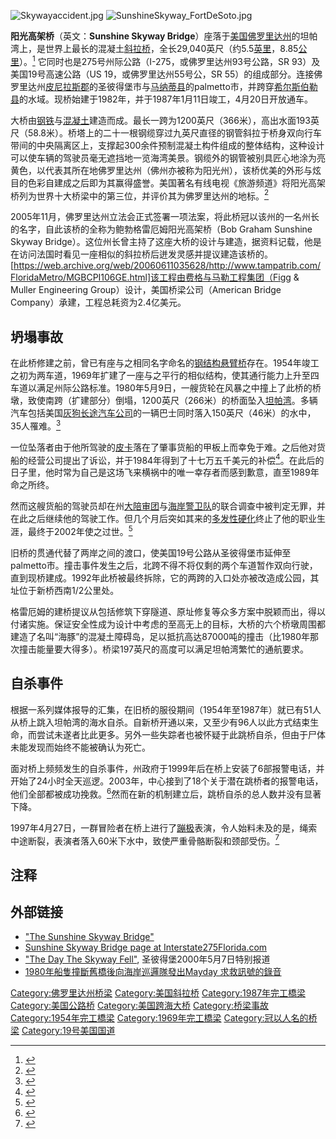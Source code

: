 {{Infobox_Bridge
|bridge_name=阳光高架桥<br />Sunshine Skyway Bridge
|image=Sunsky.jpg
|official_name=
|carries=混合四车道
|crosses=[[坦帕湾|坦帕湾]]
|toll=
|locale={{USA}}[[佛罗里达州|佛罗里达州]]
|maint=佛罗里达州交通部
|id=150189
|design=预应力混凝土斜拉桥
|mainspan=365.8米（1200英尺）
|length=8851.392米（5.5英里）
|width=28.7米（94英尺）
|clearance=58.8米（193英尺）
|below=53.3米 (175 feet)
|open=1987年4月20日]
|lat=27.625
|long=-82.65833}}
[[File:Skywayaccident.jpg|thumb]] 
[[File:SunshineSkyway_FortDeSoto.jpg|thumb]]

'''阳光高架桥'''（英文：'''Sunshine Skyway Bridge'''）座落于[[美国|美国]][[佛罗里达州|佛罗里达州]]的坦帕湾上，是世界上最长的混凝土[[斜拉桥|斜拉桥]]，全长29,040英尺（约5.5[[英里|英里]]，8.85[[公里|公里]]）。<ref>{{cite web
|url=http://www.pbs.org/wgbh/buildingbig/wonder/structure/sunshine_skyway.html
|title=Sunshine Skyway Bridge
|publisher=
|accessdate=2007-01-26
|archive-date=2018-10-05
|archive-url=https://web.archive.org/web/20181005022801/http://www.pbs.org/wgbh/buildingbig/wonder/structure/sunshine_skyway.html
|dead-url=no
}}</ref> 它同时也是275号州际公路（I-275，或佛罗里达州93号公路，SR 93）及美国19号高速公路（US 19，或佛罗里达州55号公，SR 55）的组成部分。连接佛罗里达州[[皮尼拉斯县_(佛罗里达州)|皮尼拉斯郡]]的圣彼得堡市与[[马纳提县_(佛罗里达州)|马纳蒂县]]的palmetto市，并跨穿[[希尔斯伯勒县_(佛罗里达州)|希尔斯伯勒县]]的水域。现桥始建于1982年，并于1987年1月11日竣工，4月20日开放通车。

大桥由[[钢铁|钢铁]]与[[混凝土|混凝土]]建造而成。最长一跨为1200英尺（366米），高出水面193英尺（58.8米）。桥塔上的二十一根钢缆穿过九英尺直径的钢管斜拉于桥身双向行车带间的中央隔离区上，支撑起300余件预制混凝土构件组成的整体结构，这种设计可以使车辆的驾驶员毫无遮挡地一览海湾美景。钢缆外的钢管被别具匠心地涂为亮黄色，以代表其所在地佛罗里达州（佛州亦被称为阳光州），该桥优美的外形与炫目的色彩自建成之后即为其赢得盛誉。美国著名有线电视《旅游频道》将阳光高架桥列为世界十大桥梁中的第三位，并评价其为佛罗里达州的地标。<ref>{{cite web
|url=http://www.dot.state.fl.us/Structures/DesignConf2006/Presentations/session20/Final-20Garcia.pdf
|title=Top 10 Bridges in the World
|publisher=The Travel channel
|accessdate=2007-03-18
|archive-date=2016-03-03
|archive-url=https://web.archive.org/web/20160303185024/http://www.dot.state.fl.us/Structures/DesignConf2006/Presentations/session20/Final-20Garcia.pdf
|dead-url=no
}}</ref>

2005年11月，佛罗里达州立法会正式签署一项法案，将此桥冠以该州的一名州长的名字，自此该桥的全称为鲍勃格雷厄姆阳光高架桥（Bob Graham Sunshine Skyway Bridge）。这位州长曾主持了这座大桥的设计与建造，据资料记载，他是在访问法国时看见一座相似的斜拉桥后迸发灵感并提议建造该桥的。[https://web.archive.org/web/20060611035628/http://www.tampatrib.com/FloridaMetro/MGBCPI106GE.html]该工程由费格与马勒工程集团（Figg & Muller Engineering Group）设计，美国桥梁公司（American Bridge Company）承建，工程总耗资为2.4亿美元。

== 坍塌事故 ==

在此桥修建之前，曾已有座与之相同名字命名的[[钢结构|钢结构]][[悬臂桥|悬臂桥]]存在。1954年竣工之初为两车道，1969年扩建了一座与之平行的相似结构，使其通行能力上升至四车道以满足州际公路标准。1980年5月9日，一艘货轮在风暴之中撞上了此桥的桥墩，致使南跨（扩建部分）倒塌，1200英尺（266米）的桥面坠入[[坦帕湾|坦帕湾]]。多辆汽车包括美国[[灰狗巴士|灰狗长途汽车公司]]的一辆巴士同时落入150英尺（46米）的水中，35人罹难。<ref>{{cite web
 |url         = http://www2.sptimes.com/weather/SW.2.html
 |title       = A blinding squall, then death
 |publisher   = St. Petersburg Times
 |accessdate  = 2007-02-01
 |deadurl     = yes
 |archiveurl  = https://web.archive.org/web/20070224072620/http://www2.sptimes.com/weather/SW.2.html
 |archivedate = 2007年2月24日
 |df          = 
}}</ref> 

一位坠落者由于他所驾驶的[[皮卡|皮卡]]落在了肇事货船的甲板上而幸免于难。之后他对货船的经营公司提出了诉讼，并于1984年得到了十七万五千美元的补偿<ref>{{cite web
|url=http://query.nytimes.com/gst/fullpage.html?res=9902E0DE1138F935A35756C0A962948260
|title=Suit in Bridge Fall Settlement
|publisher=New York Times Archives
|accessdate=2007-02-01
|archive-date=2007-03-11
|archive-url=https://web.archive.org/web/20070311013112/http://query.nytimes.com/gst/fullpage.html?res=9902E0DE1138F935A35756C0A962948260
|dead-url=no
}}</ref>。在此后的日子里，他时常为自己是这场飞来横祸中的唯一幸存者而感到歉意，直至1989年命之所终。

然而这艘货船的驾驶员却在州[[大陪审团|大陪审团]]与[[海岸警卫队|海岸警卫队]]的联合调查中被判定无罪，并在此之后继续他的驾驶工作。但几个月后突如其来的[[多发性硬化|多发性硬化]]终止了他的职业生涯，最终于2002年使之过世。<ref>{{cite web
|url=http://www.sptimes.com/2002/09/03/TampaBay/Pilot_in_Skyway_disas.shtml
|title=Pilot in Skyway disaster is dead
|publisher=St. Petersburg Times
|accessdate=2007-02-01
|archive-date=2007-03-12
|archive-url=https://web.archive.org/web/20070312074131/http://www.sptimes.com/2002/09/03/TampaBay/Pilot_in_Skyway_disas.shtml
|dead-url=no
}}</ref> 

旧桥的贯通代替了两岸之间的渡口，使美国19号公路从圣彼得堡市延伸至palmetto市。撞击事件发生之后，北跨不得不将仅剩的两个车道暂作双向行驶，直到现桥建成。1992年此桥被最终拆除，它的两跨的入口处亦被改造成公园，其址位于新桥西南1/2公里处。

格雷厄姆的建桥提议从包括修筑下穿隧道、原址修复等众多方案中脱颖而出，得以付诸实施。保证安全性成为设计中考虑的至高无上的目标，大桥的六个桥墩周围都建造了名叫“海豚”的混凝土障碍岛，足以抵抗高达87000吨的撞击（比1980年那次撞击能量要大得多）。桥梁197英尺的高度可以满足坦帕湾繁忙的通航要求。

== 自杀事件 ==
根据一系列媒体报导的汇集，在旧桥的服役期间（1954年至1987年）就已有51人从桥上跳入坦帕湾的海水自杀。自新桥开通以来，又至少有96人以此方式结束生命，而尝试未遂者比此更多。另外一些失踪者也被怀疑于此跳桥自杀，但由于尸体未能发现而始终不能被确认为死亡。

面对桥上频频发生的自杀事件，州政府于1999年后在桥上安装了6部报警电话，并开始了24小时全天巡逻。2003年，中心接到了18个关于潜在跳桥者的报警电话，他们全部都被成功挽救。<ref>{{cite web
 |url=http://www.sptimes.com/2003/10/06/Tampabay/Skyway_safeguards_don.shtml 
 |title=Skyway safeguards don't deter jumpers 
 |publisher=St. Petersburg Times 
 |accessdate=2007-02-01 
 |deadurl=yes 
 |archiveurl=https://web.archive.org/web/20070311195359/http://www.sptimes.com/2003/10/06/Tampabay/Skyway_safeguards_don.shtml 
 |archivedate=2007-03-11 
}}</ref>然而在新的机制建立后，跳桥自杀的总人数并没有显著下降。

1997年4月27日，一群冒险者在桥上进行了[[蹦极|蹦极]]表演，令人始料未及的是，绳索中途断裂，表演者落入60米下水中，致使严重骨骼断裂和颈部受伤。<ref>{{cite web
 |url         = http://www.jumperpool.com/links.htm#stunt
 |title       = st. pete. times articles about skyway jumpers.
 |publisher   = jumperpool.com
 |accessdate  = 2007-02-01
 |deadurl     = yes
 |archiveurl  = https://web.archive.org/web/20070103235327/http://jumperpool.com/links.htm#stunt
 |archivedate = 2007-01-03
}}</ref>

== 注释 ==
<references/>

== 外部链接 ==
* [http://www.bridgepix.com/ "The Sunshine Skyway Bridge"] {{Wayback|url=http://www.bridgepix.com/ |date=20070304145949 }}
* [https://web.archive.org/web/20100930064041/http://interstate275florida.com/ssb.htm Sunshine Skyway Bridge page at Interstate275Florida.com]
* [https://web.archive.org/web/20071017040518/http://www.sptimes.com/News/050700/TampaBay/Horrific_accident_cre.shtml "The Day The Skyway Fell"], 圣彼得堡2000年5月7日特别报道
* [https://web.archive.org/web/20131014172516/http://www.islander.org/5-11-05/skyway.mp3 1980年船隻撞斷舊橋後向海岸巡邏隊發出Mayday 求救訊號的錄音]

{{DEFAULTSORT:S}}
[[Category:佛罗里达州桥梁|Category:佛罗里达州桥梁]]
[[Category:美国斜拉桥|Category:美国斜拉桥]]
[[Category:1987年完工橋梁|Category:1987年完工橋梁]]
[[Category:美国公路桥|Category:美国公路桥]]
[[Category:美国跨海大桥|Category:美国跨海大桥]]
[[Category:桥梁事故|Category:桥梁事故]]
[[Category:1954年完工橋梁|Category:1954年完工橋梁]]
[[Category:1969年完工橋梁|Category:1969年完工橋梁]]
[[Category:冠以人名的桥梁|Category:冠以人名的桥梁]]
[[Category:19号美国国道|Category:19号美国国道]]